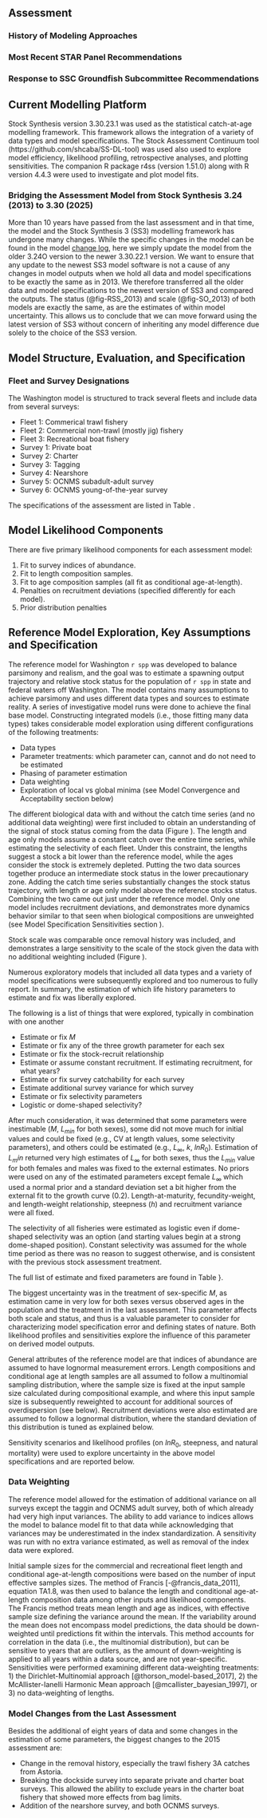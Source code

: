 ## Assessment

### History of Modeling Approaches



### Most Recent STAR Panel Recommendations


### Response to SSC Groundfish Subcommittee Recommendations

## Current Modelling Platform

Stock Synthesis version 3.30.23.1 was used as the statistical catch-at-age modelling framework. This framework allows the integration of a variety of data types and model specifications. The Stock Assessment Continuum tool (https://github.com/shcaba/SS-DL-tool) was used also used to explore model efficiency, likelihood profiling, retrospective analyses, and plotting sensitivities. The companion R package r4ss (version 1.51.0) along with R version 4.4.3 were used to investigate and plot model fits.


### Bridging the Assessment Model from Stock Synthesis 3.24 (2013) to 3.30 (2025)

More than 10 years have passed from the last assessment and in that time, the model and the Stock Synthesis 3 (SS3) modelling framework has undergone many changes. While the specific changes in the model can be found in the model [change log](https://github.com/orgs/nmfs-ost/projects/11), here we simply update the model from the older 3.24O version to the newer 3.30.22.1 version. We want to ensure that any update to the newest SS3 model software is not a cause of any changes in model outputs when we hold all data and model specifications to be exactly the same as in 2013. We therefore transferred all the older data and model specifications to the newest version of SS3 and compared the outputs. The status (@fig-RSS_2013) and scale (@fig-SO_2013) of both models are exactly the same, as are the estimates of within model uncertainty. This allows us to conclude that we can move forward using the latest version of SS3 without concern of inheriting any model difference due solely to the choice of the SS3 version. 


## Model Structure, Evaluation, and Specification

### Fleet and Survey Designations

The Washington model is structured to track several fleets and include data from several surveys:

* Fleet 1: Commerical trawl fishery
* Fleet 2: Commercial non-trawl (mostly jig) fishery
* Fleet 3: Recreational boat fishery
* Survey 1: Private boat  
* Survey 2: Charter
* Survey 3: Tagging 
* Survey 4: Nearshore
* Survey 5: OCNMS subadult-adult survey
* Survey 6: OCNMS young-of-the-year survey

The specifications of the assessment are listed in Table \ref{tab:model-structure}.

## Model Likelihood Components

There are five primary likelihood components for each assessment model:

1. Fit to survey indices of abundance.
2. Fit to length composition samples.
3. Fit to age composition samples (all fit as conditional age-at-length).
4. Penalties on recruitment deviations (specified differently for each model).
5. Prior distribution penalties

## Reference Model Exploration, Key Assumptions and Specification

The reference model for Washington `r spp` was developed to balance parsimony and realism, and the goal was to estimate a spawning output trajectory and relative stock status for the population of `r spp` in state and federal waters off Washington. The model contains many assumptions to achieve parsimony and uses different data types and sources to estimate reality. A series of investigative model runs were done to achieve the final base model. Constructing integrated models (i.e., those fitting many data types) takes considerable model exploration using different configurations of the following treatments:

- Data types
- Parameter treatments: which parameter can, cannot and do not need to be estimated
- Phasing of parameter estimation 
- Data weighting
- Exploration of local vs global minima (see Model Convergence and Acceptability section  below)

The different biological data with and without the catch time series (and no additional data weighting) were first included to obtain an understanding of the signal of stock status coming from the data (Figure ). The length and age only models assume a constant catch over the entire time series, while estimating the selectivity of each fleet. Under this constraint, the lengths suggest a stock a bit lower than the reference model, while the ages consider the stock is extremely depleted. Putting the two data sources together produce an intermediate stock status in the lower precautionary zone. Adding the catch time series substantially changes the stock status trajectory, with length or age only model above the reference stocks status. Combining the two came out just under the reference model. Only one model includes recruitment deviations, and demonstrates more dynamics behavior similar to that seen when biological compositions are unweighted (see Model Specification Sensitivities section ). 

Stock scale was comparable once removal history was included, and demonstrates a large sensitivity to the scale of the stock given the data with no additional weighting included (Figure ).

Numerous exploratory models that included all data types and a variety of model specifications were subsequently explored and too numerous to fully report. In summary, the estimation of which life history parameters to estimate and fix was liberally explored.

The following is a list of things that were explored, typically in combination with one another

- Estimate or fix $M$
- Estimate or fix any of the three growth parameter for each sex
- Estimate or fix the stock-recruit relationship
- Estimate or assume constant recruitment. If estimating recruitment, for what years?
- Estimate or fix survey catchability for each survey
- Estimate additional survey variance for which survey
- Estimate or fix selectivity parameters
- Logistic or dome-shaped selectivity?

After much consideration, it was determined that some parameters were inestimable ($M$, $L_{min}$ for both sexes), some did not move much for initial values and could be fixed (e.g., CV at length values, some selectivity parameters), and others could be estimated (e.g., $L_{\infty}$, $k$, $lnR_0$). Estimation of $L_min$ returned very high estimates of $L_{\infty}$ for both sexes, thus the $L_{min}$ value for both females and males was fixed to the external estimates. No priors were used on any of the estimated parameters except female $L_{\infty}$ which used a normal prior and a standard deviation set a bit higher from the external fit to the growth curve (0.2). Length-at-maturity, fecundity-weight, and length-weight relationship, steepness ($h$) and recruitment variance were all fixed. 

The selectivity of all fisheries were estimated as logistic even if dome-shaped selectivity was an option (and starting values begin at a strong dome-shaped position). Constant selectivity was assumed for the whole time period as there was no reason to suggest otherwise, and is consistent with the previous stock assessment treatment.

The full list of estimate and fixed parameters are found in Table }. 

The biggest uncertainty was in the treatment of sex-specific $M$, as estimation came in very low for both sexes versus observed ages in the population and the treatment in the last assessment. This parameter affects both scale and status, and thus is a valuable parameter to consider for characterizing model specification error and defining states of nature. Both likelihood profiles and sensitivities explore the influence of this parameter on derived model outputs.

General attributes of the reference model are that indices of abundance are assumed to have lognormal measurement errors. Length compositions and conditional age at length samples are all assumed to follow a multinomial sampling distribution, where the sample size is fixed at the input sample size calculated during compositional example, and where this input sample size is subsequently reweighted to account for additional sources of overdispersion (see below). Recruitment deviations were also estimated are assumed to follow a lognormal distribution, where the standard deviation of this distribution is tuned as explained below.

Sensitivity scenarios and likelihood profiles (on $lnR_0$, steepness, and natural mortality) were used to explore uncertainty in the above model specifications and are reported below. 

### Data Weighting

The reference model allowed for the estimation of additional variance on all surveys except the taggin and OCNMS adult survey, both of which already had very high input variances. The ability to add variance to indices allows the model to balance model fit to that data while acknowledging that variances may be underestimated in the index standardization. A sensitivity was run with no extra variance estimated, as well as removal of the index data were explored.

Initial sample sizes for the commercial and recreational fleet length and conditional age-at-length compositions were based on the number of input effective samples sizes. The method of Francis [-@francis_data_2011], equation TA1.8, was then used to balance the length and conditional age-at-length composition data among other inputs and likelihood components. The Francis method treats mean length and age as indices, with effective sample size defining the variance around the mean. If the variability around the mean does not encompass model predictions, the data should be down-weighted until predictions fit within the intervals. This method accounts for correlation in the data (i.e., the multinomial distribution), but can be sensitive to years that are outliers, as the amount of down-weighting is applied to all years within a data source, and are not year-specific. Sensitivities were performed examining different data-weighting treatments: 1) the Dirichlet-Multinomial approach [@thorson_model-based_2017], 2) the McAllister-Ianelli Harmonic Mean approach [@mcallister_bayesian_1997], or 3) no data-weighting of lengths.


### Model Changes from the Last Assessment

Besides the additional of eight years of data and some changes in the estimation of some parameters, the biggest changes to the 2015 assessment are:

- Change in the removal history, especially the trawl fishery 3A catches from Astoria.
- Breaking the dockside survey into separate private and charter boat surveys. This allowed the ability to exclude years in the charter boat fishery that showed more effects from bag limits.
- Addition of the nearshore survey, and both OCNMS surveys.
